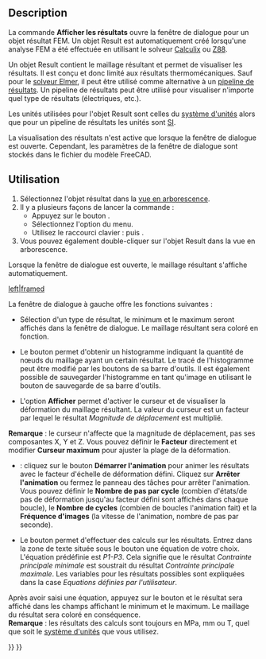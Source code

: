 <languages/>

{{Docnav/fr
|[[FEM_ResultsPurge/fr|Purger les résultats]]
|[[FEM_PostApplyChanges/fr|Appliquer les modifications]]
|[[FEM_Workbench/fr|Atelier FEM]]
|IconL=FEM_ResultsPurge.svg
|IconR=FEM_PostApplyChanges.svg
|IconC=Workbench_FEM.svg
}}

{{GuiCommand/fr
|Name=FEM ResultShow
|Name/fr=FEM Afficher les résultats
|MenuLocation=Résultats → Afficher les résultats
|Workbenches=[[FEM_Workbench/fr|FEM]]
|Shortcut={{KEY|R}} {{KEY|S}}
|SeeAlso=[[FEM_PostPipelineFromResult/fr|FEM Pipeline de résultats]], [[FEM_tutorial/fr|FEM Tutoriel]]
}}

==Description==

La commande '''Afficher les résultats''' ouvre la fenêtre de dialogue pour un objet résultat FEM. Un objet Result est automatiquement créé lorsqu'une analyse FEM a été effectuée en utilisant le solveur [[FEM_SolverCalculixCcxtools/fr|Calculix]] ou [[FEM_SolverZ88/fr|Z88]].

Un objet Result contient le maillage résultant et permet de visualiser les résultats. Il est conçu et donc limité aux résultats thermomécaniques. Sauf pour le [[FEM_SolverElmer/fr|solveur Elmer]], il peut être utilisé comme alternative à un [[FEM_PostPipelineFromResult/fr|pipeline de résultats]]. Un pipeline de résultats peut être utilisé pour visualiser n'importe quel type de résultats (électriques, etc.).

Les unités utilisées pour l'objet Result sont celles du [[Preferences_Editor/fr#Unit.C3.A9s|système d'unités]] alors que pour un pipeline de résultats les unités sont [https://fr.wikipedia.org/wiki/Syst%C3%A8me_international_d%27unit%C3%A9s SI].

La visualisation des résultats n'est active que lorsque la fenêtre de dialogue est ouverte. Cependant, les paramètres de la fenêtre de dialogue sont stockés dans le fichier du modèle FreeCAD.

<span id="Usage"></span>
==Utilisation==

# Sélectionnez l'objet résultat dans la [[Tree_view/fr|vue en arborescence]].
# Il y a plusieurs façons de lancer la commande :
#* Appuyez sur le bouton {{Button|[[Image:FEM_ResultShow.svg|16px]] [[FEM_ResultShow/fr|Afficher les résultats]]}}.
#* Sélectionnez l'option {{MenuCommand|Résultats → [[Image:FEM_ResultShow.svg|16px]] Afficher les résultats}} du menu.
#* Utilisez le raccourci clavier : {{KEY|R}} puis {{KEY|S}}.
# Vous pouvez également double-cliquer sur l'objet Result dans la vue en arborescence.

Lorsque la fenêtre de dialogue est ouverte, le maillage résultant s'affiche automatiquement.

[[File:FEM_Result-Object-Dialog.png|left|framed]]

La fenêtre de dialogue à gauche offre les fonctions suivantes :

* Sélection d'un type de résultat, le minimum et le maximum seront affichés dans la fenêtre de dialogue. Le maillage résultant sera coloré en fonction.

* Le bouton {{Button|'''Histogramme'''}} permet d'obtenir un histogramme indiquant la quantité de nœuds du maillage ayant un certain résultat. Le tracé de l'histogramme peut être modifié par les boutons de sa barre d'outils. Il est également possible de sauvegarder l'histogramme en tant qu'image en utilisant le bouton de sauvegarde de sa barre d'outils.

* L'option '''Afficher''' permet d'activer le curseur et de visualiser la déformation du maillage résultant. La valeur du curseur est un facteur par lequel le résultat ''Magnitude de déplacement'' est multiplié.</br>
'''Remarque''' : le curseur n'affecte que la magnitude de déplacement, pas ses composantes X, Y et Z. Vous pouvez définir le '''Facteur''' directement et modifier '''Curseur maximum''' pour ajuster la plage de la déformation.

* {{Version/fr|1.1}} : cliquez sur le bouton '''Démarrer l'animation''' pour animer les résultats avec le facteur d'échelle de déformation défini. Cliquez sur '''Arrêter l'animation''' ou fermez le panneau des tâches pour arrêter l'animation. Vous pouvez définir le '''Nombre de pas par cycle''' (combien d'états/de pas de déformation jusqu'au facteur défini sont affichés dans chaque boucle), le '''Nombre de cycles''' (combien de boucles l'animation fait) et la '''Fréquence d'images''' (la vitesse de l'animation, nombre de pas par seconde).

* Le bouton {{Button|'''Calculer'''}} permet d'effectuer des calculs sur les résultats. Entrez dans la zone de texte située sous le bouton une équation de votre choix. L'équation prédéfinie est ''P1-P3''. Cela signifie que le résultat ''Contrainte principale minimale'' est soustrait du résultat ''Contrainte principale maximale''. Les variables pour les résultats possibles sont expliquées dans la case ''Equations définies par l'utilisateur''.</br>
Après avoir saisi une équation, appuyez sur le bouton et le résultat sera affiché dans les champs affichant le minimum et le maximum. Le maillage du résultat sera coloré en conséquence.</br>
'''Remarque''' : les résultats des calculs sont toujours en MPa, mm ou T, quel que soit le [[Preferences_Editor/fr#Unit.C3.A9s|système d'unités]] que vous utilisez.


{{Docnav/fr
|[[FEM_ResultsPurge/fr|Purger les résultats]]
|[[FEM_PostApplyChanges/fr|Appliquer les modifications]]
|[[FEM_Workbench/fr|Atelier FEM]]
|IconL=FEM_ResultsPurge.svg
|IconR=FEM_PostApplyChanges.svg
|IconC=Workbench_FEM.svg
}}

{{FEM_Tools_navi{{#translation:}}}}
{{Userdocnavi{{#translation:}}}}